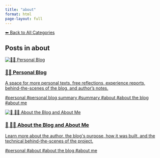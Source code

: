 ```yaml
---
title: "about"
format: html
page-layout: full
---
```


[⬅ Back to All Categories](../categories.qmd)

## Posts in **about**

::: {.cards-grid}
<div class="card">
<a class="card-link" href="/posts/personal/index.html">
<div class="card-image"><img src="/images/banner.png" alt="🧑‍🏫 Personal Blog"></div>
<div class="card-content">
<h3 class="card-title">🧑‍🏫 Personal Blog</h3>
<p class="card-desc">A space for more personal texts, free reflections, experience reports, behind-the-scenes of the blog, and author’s notes.</p>
<div class="chips"><span class="chip">#personal</span> <span class="chip">#personal blog summary</span> <span class="chip">#summary</span> <span class="chip">#about</span> <span class="chip">#about the blog</span> <span class="chip">#about me</span></div>
</div>
</a>
</div>
<div class="card">
<a class="card-link" href="/posts/personal/about-the-blog.html">
<div class="card-image"><img src="/images/banner.png" alt="📘 🧑‍💻 About the Blog and About Me"></div>
<div class="card-content">
<h3 class="card-title">📘 🧑‍💻 About the Blog and About Me</h3>
<p class="card-desc">Learn more about the author, the blog&#x27;s purpose, how it was built, and the technical behind-the-scenes of the project.</p>
<div class="chips"><span class="chip">#personal</span> <span class="chip">#about</span> <span class="chip">#about the blog</span> <span class="chip">#about me</span></div>
</div>
</a>
</div>
:::
